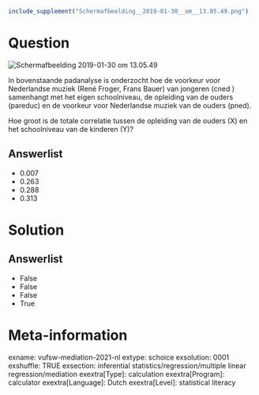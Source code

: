 ```r
include_supplement("Schermafbeelding__2019-01-30__om__13.05.49.png")
```

Question
========
<img src="Schermafbeelding__2019-01-30__om__13.05.49.png"
class="fr-fic fr-dii tvcss_2"
alt="Schermafbeelding 2019-01-30 om 13.05.49" />  
  
In bovenstaande padanalyse is onderzocht hoe de voorkeur voor
Nederlandse muziek (René Froger, Frans Bauer) van jongeren (cned )
samenhangt met het eigen schoolniveau, de opleiding van de ouders
(pareduc) en de voorkeur voor Nederlandse muziek van de ouders (pned).  

Hoe groot is de totale correlatie tussen de opleiding van de ouders (X)
en het schoolniveau van de kinderen (Y)?

Answerlist
----------
* 0.007
* 0.263
* 0.288
* 0.313

Solution
========










Answerlist
----------
* False
* False
* False
* True

Meta-information
================
exname: vufsw-mediation-2021-nl
extype: schoice
exsolution: 0001
exshuffle: TRUE
exsection: inferential statistics/regression/multiple linear regression/mediation
exextra[Type]: calculation
exextra[Program]: calculator
exextra[Language]: Dutch
exextra[Level]: statistical literacy

